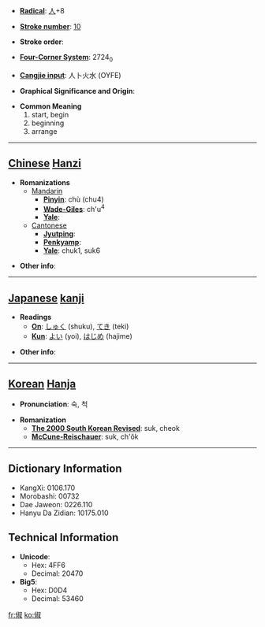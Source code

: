* '''[[Wiktionary:Chinese radical index| Radical]]''': [[Wiktionary:Chinese radical index 人|人]]+8

* '''[[Wiktionary:Chinese total strokes index|Stroke number]]''': [[Wiktionary:Chinese total strokes index 10|10]]

* '''Stroke order''': 

* '''[[Wiktionary:Chinese four corner index|Four-Corner System]]''': 2724<sub>0</sub>

* '''[[Wiktionary:Chinese Cangjie index|Cangjie input]]''': 人卜火水 (OYFE)

* '''Graphical Significance and Origin''': 

* '''Common Meaning'''
*#start, begin
*# beginning
*# arrange


----

== [[Chinese]] [[Hanzi]] ==

* '''Romanizations'''
** [[Mandarin]]
*** '''[[Pinyin]]''': chù (chu4)
*** '''[[Wade-Giles]]''': ch'u<sup>4</sup>
*** '''[[Yale]]''': 
**[[Cantonese]]
***'''[[Jyutping]]''':
***'''[[Penkyamp]]''': 
***'''[[Yale]]''': chuk1, suk6

* '''Other info''': 

----

== [[Japanese]] [[kanji]] ==

* '''Readings'''
** '''[[On]]''': [[しゅく]] (shuku), [[てき]] (teki)
** '''[[Kun]]''': [[よい]] (yoi), [[はじめ]] (hajime)

* '''Other info''':  

----

== [[Korean]] [[Hanja]] ==

* '''Pronunciation''': 숙, 척

* '''Romanization'''
** '''[[The 2000 South Korean Revised Romanization|The 2000 South Korean Revised]]''': suk, cheok
** '''[[McCune-Reischauer]]''': suk, ch'ŏk

----

== Dictionary Information ==

* KangXi: 0106.170
* Morobashi: 00732
* Dae Jaweon: 0226.110
* Hanyu Da Zidian: 10175.010

== Technical Information ==

* '''Unicode''':
** Hex: 4FF6
** Decimal: 20470
* '''Big5''':
** Hex: D0D4
** Decimal: 53460

[[fr:俶]]
[[ko:俶]]